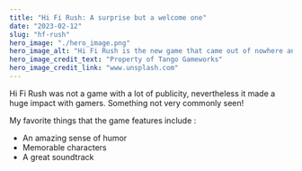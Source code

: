 ```yaml
---
title: "Hi Fi Rush: A surprise but a welcome one"
date: "2023-02-12"
slug: "hf-rush"
hero_image: "./hero_image.png"
hero_image_alt: "Hi Fi Rush is the new game that came out of nowhere and is now breaking the Xbox community"
hero_image_credit_text: "Property of Tango Gameworks"
hero_image_credit_link: "www.unsplash.com"
---
```


Hi Fi Rush was not a game with a lot of publicity, nevertheless it made a huge impact with gamers. Something not very commonly seen!

My favorite things that the game features include :

- An amazing sense of humor
- Memorable characters
- A great soundtrack
